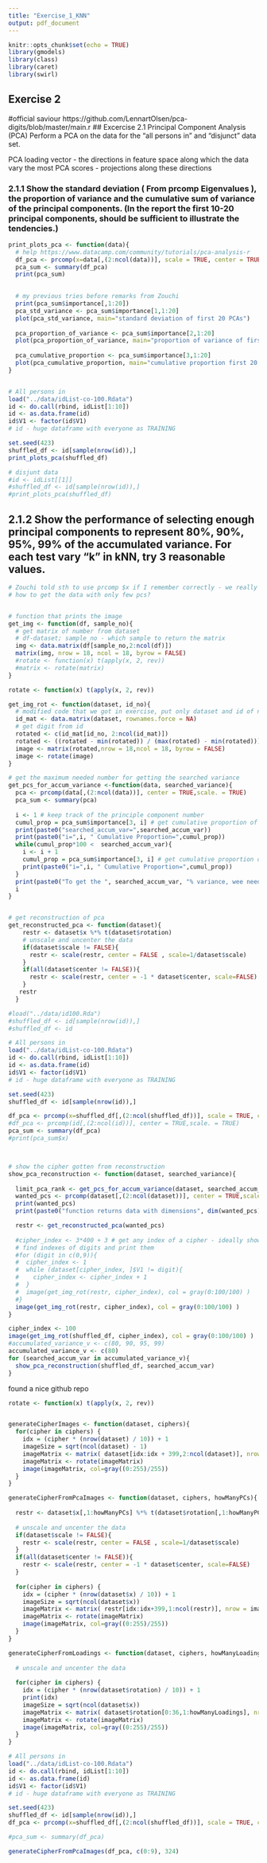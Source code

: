 ```yaml
---
title: "Exercise_1_KNN"
output: pdf_document
---
```


```r
knitr::opts_chunk$set(echo = TRUE)
library(gmodels)
library(class)
library(caret)
library(swirl)
```

## Exercise 2
#official saviour https://github.com/LennartOlsen/pca-digits/blob/master/main.r
## Excercise 2.1 Principal Component Analysis (PCA)
Perform a PCA on the data for the “all persons in” and “disjunct” data set.

PCA loading vector - the directions in feature space along which the data vary the most
PCA scores - projections along these directions


### 2.1.1 Show the standard deviation ( From prcomp Eigenvalues ), the proportion of variance and the cumulative sum of variance of the principal components. (In the report the first 10-20 principal components, should be sufficient to illustrate the tendencies.)


``` r
print_plots_pca <- function(data){
  # help https://www.datacamp.com/community/tutorials/pca-analysis-r
  df_pca <- prcomp(x=data[,(2:ncol(data))], scale = TRUE, center = TRUE)
  pca_sum <- summary(df_pca)
  print(pca_sum)
  

  # my previous tries before remarks from Zouchi
  print(pca_sum$importance[,1:20])
  pca_std_variance <- pca_sum$importance[1,1:20]
  plot(pca_std_variance, main="standard deviation of first 20 PCAs")
  
  pca_proportion_of_variance <- pca_sum$importance[2,1:20]
  plot(pca_proportion_of_variance, main="proportion of variance of first 20 PCAs")
  
  pca_cumulative_proportion <- pca_sum$importance[3,1:20]
  plot(pca_cumulative_proportion, main="cumulative proportion first 20 PCAs")
}


# All persons in
load("../data/idList-co-100.Rdata")
id <- do.call(rbind, idList[1:10])
id <- as.data.frame(id)
id$V1 <- factor(id$V1)
# id - huge dataframe with everyone as TRAINING

set.seed(423)
shuffled_df <- id[sample(nrow(id)),]
print_plots_pca(shuffled_df)

# disjunt data
#id <- idList[[1]]
#shuffled_df <- id[sample(nrow(id)),]
#print_plots_pca(shuffled_df)

```

## 2.1.2 Show the performance of selecting enough principal components to represent 80%, 90%, 95%, 99% of the accumulated variance. For each test vary “k” in kNN, try 3 reasonable values.

``` r
# Zouchi told sth to use prcomp $x if I remember correctly - we really need to read the documentation
# how to get the data with only few pcs?


# function that prints the image
get_img <- function(df, sample_no){
  # get matrix of number from dataset
  # df-dataset; sample_no - which sample to return the matrix
  img <- data.matrix(df[sample_no,2:ncol(df)])
  matrix(img, nrow = 18, ncol = 18, byrow = FALSE)
  #rotate <- function(x) t(apply(x, 2, rev))
  #matrix <- rotate(matrix)
}

rotate <- function(x) t(apply(x, 2, rev))

get_img_rot <- function(dataset, id_no){
  # modified code that we got in exercise, put only dataset and id of number
  id_mat <- data.matrix(dataset, rownames.force = NA)
  # get digit from id
  rotated <- c(id_mat[id_no, 2:ncol(id_mat)])
  rotated <- ((rotated - min(rotated)) / (max(rotated) - min(rotated)))
  image <- matrix(rotated,nrow = 18,ncol = 18, byrow = FALSE)
  image <- rotate(image)
}

# get the maximum needed number for getting the searched variance 
get_pcs_for_accum_variance <-function(data, searched_variance){
  pca <- prcomp(data[,(2:ncol(data))], center = TRUE,scale. = TRUE)
  pca_sum <- summary(pca)
  
  i <- 1 # keep track of the principle component number
  cumul_prop = pca_sum$importance[3, i] # get cumulative proportion of current PC
  print(paste0("searched_accum_var=",searched_accum_var))
  print(paste0("i=",i, " Cumulative Proportion=",cumul_prop))
  while(cumul_prop*100 <  searched_accum_var){
    i <- i + 1
    cumul_prop = pca_sum$importance[3, i] # get cumulative proportion of current PC
    print(paste0("i=",i, " Cumulative Proportion=",cumul_prop))
  }
  print(paste0("To get the ", searched_accum_var, "% variance, wee need first ", i, " principal components"))
  i
}


# get reconstruction of pca
get_reconstructed_pca <- function(dataset){
    restr <- dataset$x %*% t(dataset$rotation)
    # unscale and uncenter the data
    if(dataset$scale != FALSE){
      restr <- scale(restr, center = FALSE , scale=1/dataset$scale)
    }
    if(all(dataset$center != FALSE)){
      restr <- scale(restr, center = -1 * dataset$center, scale=FALSE)
    }
   restr
  }
```

``` r

#load("../data/id100.Rda")
#shuffled_df <- id[sample(nrow(id)),]
#shuffled_df <- id

# All persons in
load("../data/idList-co-100.Rdata")
id <- do.call(rbind, idList[1:10])
id <- as.data.frame(id)
id$V1 <- factor(id$V1)
# id - huge dataframe with everyone as TRAINING

set.seed(423)
shuffled_df <- id[sample(nrow(id)),]
```
``` r

df_pca <- prcomp(x=shuffled_df[,(2:ncol(shuffled_df))], scale = TRUE, center = TRUE)
#df_pca <- prcomp(id[,(2:ncol(id))], center = TRUE,scale. = TRUE)
pca_sum <- summary(df_pca)
#print(pca_sum$x)



# show the cipher gotten from reconstruction
show_pca_reconstruction <- function(dataset, searched_variance){
  
  limit_pca_rank <- get_pcs_for_accum_variance(dataset, searched_accum_var)# how to get the components that give us the % of variance?
  wanted_pcs <- prcomp(dataset[,(2:ncol(dataset))], center = TRUE,scale. = TRUE, rank. = limit_pca_rank)
  print(wanted_pcs)
  print(paste0("function returns data with dimensions", dim(wanted_pcs)))

  restr <- get_reconstructed_pca(wanted_pcs)
  
  #cipher_index <- 3*400 + 3 # get any index of a cipher - ideally show all 10 digits
  # find indexes of digits and print them
  #for (digit in c(0,9)){
  #  cipher_index <- 1
  #  while (dataset[cipher_index, ]$V1 != digit){
  #    cipher_index <- cipher_index + 1
  #  } 
  #  image(get_img_rot(restr, cipher_index), col = gray(0:100/100) )
  #}
  image(get_img_rot(restr, cipher_index), col = gray(0:100/100) )
}

cipher_index <- 100
image(get_img_rot(shuffled_df, cipher_index), col = gray(0:100/100) )
#accumulated_variance_v <- c(80, 90, 95, 99)
accumulated_variance_v <- c(80)
for (searched_accum_var in accumulated_variance_v){
  show_pca_reconstruction(shuffled_df, searched_accum_var)
}
```









found a nice github repo
``` r

rotate <- function(x) t(apply(x, 2, rev))


generateCipherImages <- function(dataset, ciphers){
  for(cipher in ciphers) {
    idx = (cipher * (nrow(dataset) / 10)) + 1
    imageSize = sqrt(ncol(dataset) - 1)
    imageMatrix <- matrix( dataset[idx:idx + 399,2:ncol(dataset)], nrow = imageSize, ncol=imageSize, byrow= FALSE)
    imageMatrix <- rotate(imageMatrix)
    image(imageMatrix, col=gray((0:255)/255))
  }
}

generateCipherFromPcaImages <- function(dataset, ciphers, howManyPCs){
  
  restr <- dataset$x[,1:howManyPCs] %*% t(dataset$rotation[,1:howManyPCs])
  
  # unscale and uncenter the data
  if(dataset$scale != FALSE){
    restr <- scale(restr, center = FALSE , scale=1/dataset$scale)
  }
  if(all(dataset$center != FALSE)){
    restr <- scale(restr, center = -1 * dataset$center, scale=FALSE)
  }
  
  for(cipher in ciphers) {
    idx = (cipher * (nrow(dataset$x) / 10)) + 1
    imageSize = sqrt(ncol(dataset$x))
    imageMatrix <- matrix( restr[idx:idx+399,1:ncol(restr)], nrow = imageSize, ncol=imageSize, byrow= FALSE)
    imageMatrix <- rotate(imageMatrix)
    image(imageMatrix, col=gray((0:255)/255))
  }
}

generateCipherFromLoadings <- function(dataset, ciphers, howManyLoadings){
  
  # unscale and uncenter the data
  
  for(cipher in ciphers) {
    idx = (cipher * (nrow(dataset$rotation) / 10)) + 1
    print(idx)
    imageSize = sqrt(ncol(dataset$x))
    imageMatrix <- matrix( dataset$rotation[0:36,1:howManyLoadings], nrow = imageSize, ncol=imageSize, byrow= FALSE)
    imageMatrix <- rotate(imageMatrix)
    image(imageMatrix, col=gray((0:255)/255))
  }
}
```




``` r
# All persons in
load("../data/idList-co-100.Rdata")
id <- do.call(rbind, idList[1:10])
id <- as.data.frame(id)
id$V1 <- factor(id$V1)
# id - huge dataframe with everyone as TRAINING

set.seed(423)
shuffled_df <- id[sample(nrow(id)),]
df_pca <- prcomp(x=shuffled_df[,(2:ncol(shuffled_df))], scale = TRUE, center = TRUE)

```

``` r

#pca_sum <- summary(df_pca)

generateCipherFromPcaImages(df_pca, c(0:9), 324)

```
